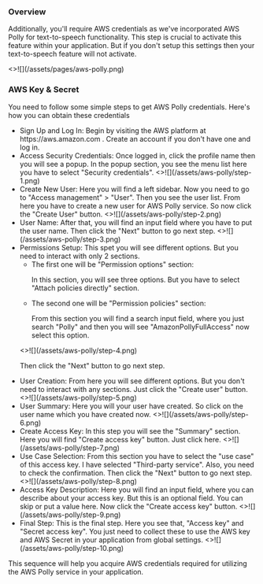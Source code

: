 
### Overview

<p className="my-4">
  Additionally, you'll require AWS credentials as we've incorporated AWS Polly
  for text-to-speech functionality. This step is crucial to activate this
  feature within your application. But if you don't setup this settings then
  your text-to-speech feature will not activate.
</p>
<Card image>
  <>![](/assets/pages/aws-polly.png)</>
</Card>

### AWS Key & Secret

<p className="my-4">
  You need to follow some simple steps to get AWS Polly credentials. Here's how
  you can obtain these credentials
</p>

<ul className="list-decimal pl-10">
  <li className="mt-2">
    <span className="font-medium">Sign Up and Log In:</span> Begin by visiting
    the AWS platform at https://aws.amazon.com . Create an account if you don't
    have one and log in.
  </li>
  <li className="mt-4">
    <span className="font-medium">Access Security Credentials:</span> Once
    logged in, click the profile name then you will see a popup. In the popup
    section, you see the menu list here you have to select "Security
    credentials".
    <Card image>
      <>![](/assets/aws-polly/step-1.png)</>
    </Card>
  </li>
  <li className="mt-4">
    <span className="font-medium">Create New User:</span> Here you will find a
    left sidebar. Now you need to go to "Access management" > "User". Then you
    see the user list. From here you have to create a new user for AWS Polly
    service. So now click the "Create User" button.
    <Card image>
      <>![](/assets/aws-polly/step-2.png)</>
    </Card>
  </li>
  <li className="mt-4">
    <span className="font-medium">User Name:</span> After that, you will find an
    input field where you have to put the user name. Then click the "Next"
    button to go next step.
    <Card image>
      <>![](/assets/aws-polly/step-3.png)</>
    </Card>
  </li>
  <li className="mt-4">
    <span className="font-medium">Permissions Setup:</span> This spet you will
    see different options. But you need to interact with only 2 sections.
    <ul class="list-disc ml-4">
      <li className="mt-2">
        <span className="font-medium">
          The first one will be "Permission options" section:
        </span>
        <p>
          In this section, you will see three options. But you have to select
          "Attach policies directly" section.
        </p>
      </li>
      <li className="mt-2">
        <span className="font-medium">
          The second one will be "Permission policies" section:
        </span>
        <p>
          From this section you will find a search input field, where you just
          search "Polly" and then you will see "AmazonPollyFullAccess" now
          select this option.
        </p>
      </li>
    </ul>
    <Card image>
      <>![](/assets/aws-polly/step-4.png)</>
    </Card>
    <p className="mt-2 mb-4">Then click the "Next" button to go next step.</p>
  </li>
  <li className="mt-2">
    <span className="font-medium">User Creation:</span> From here you will see
    different options. But you don't need to interact with any sections. Just
    click the "Create user" button.
    <Card image>
      <>![](/assets/aws-polly/step-5.png)</>
    </Card>
  </li>
  <li className="mt-4">
    <span className="font-medium">User Summary:</span> Here you will your user
    have created. So click on the user name which you have created now.
    <Card image>
      <>![](/assets/aws-polly/step-6.png)</>
    </Card>
  </li>
  <li className="mt-4">
    <span className="font-medium">Create Access Key:</span> In this step you
    will see the "Summary" section. Here you will find "Create access key"
    button. Just click here.
    <Card image>
      <>![](/assets/aws-polly/step-7.png)</>
    </Card>
  </li>
  <li className="mt-4">
    <span className="font-medium">Use Case Selection:</span> From this section
    you have to select the "use case" of this access key. I have selected
    "Third-party service". Also, you need to check the confirmation. Then click
    the "Next" button to go next step.
    <Card image>
      <>![](/assets/aws-polly/step-8.png)</>
    </Card>
  </li>
  <li className="mt-4">
    <span className="font-medium">Access Key Description:</span> Here you will
    find an input field, where you can describe about your access key. But this
    is an optional field. You can skip or put a value here. Now click the
    "Create access key" button.
    <Card image>
      <>![](/assets/aws-polly/step-9.png)</>
    </Card>
  </li>
  <li className="mt-4">
    <span className="font-medium">Final Step:</span> This is the final step.
    Here you see that, "Access key" and "Secret access key". You just need to
    collect these to use the AWS key and AWS Secret in your application from
    global settings.
    <Card image>
      <>![](/assets/aws-polly/step-10.png)</>
    </Card>
  </li>
</ul>

This sequence will help you acquire AWS credentials required for utilizing the AWS Polly service in your application.
